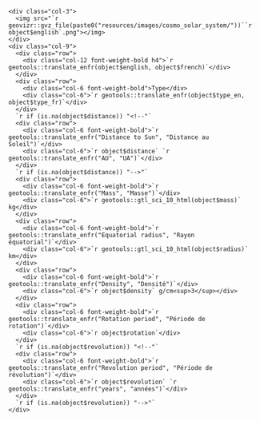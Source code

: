 <div class="object-box">
  <div class="row">
    <div class="col-3">
      <img src="`r geovizr::gvz_file(paste0("resources/images/cosmo_solar_system/"))``r object$english`.png"></img>
    </div>
    <div class="col-9">
      <div class="row">
        <div class="col-12 font-weight-bold h4">`r geotools::translate_enfr(object$english, object$french)`</div>
      </div>
      <div class="row">
        <div class="col-6 font-weight-bold">Type</div>
        <div class="col-6">`r geotools::translate_enfr(object$type_en, object$type_fr)`</div>
      </div>
      `r if (is.na(object$distance)) "<!--"`
      <div class="row">
        <div class="col-6 font-weight-bold">`r geotools::translate_enfr("Distance to Sun", "Distance au Soleil")`</div>
        <div class="col-6">`r object$distance` `r geotools::translate_enfr("AU", "UA")`</div>
      </div>
      `r if (is.na(object$distance)) "-->"`
      <div class="row">
        <div class="col-6 font-weight-bold">`r geotools::translate_enfr("Mass", "Masse")`</div>
        <div class="col-6">`r geotools::gtl_sci_10_html(object$mass)` kg</div>
      </div>
      <div class="row">
        <div class="col-6 font-weight-bold">`r geotools::translate_enfr("Equatorial radius", "Rayon équatorial")`</div>
        <div class="col-6">`r geotools::gtl_sci_10_html(object$radius)` km</div>
      </div>
      <div class="row">
        <div class="col-6 font-weight-bold">`r geotools::translate_enfr("Density", "Densité")`</div>
        <div class="col-6">`r object$density` g/cm<sup>3</sup></div>
      </div>
      <div class="row">
        <div class="col-6 font-weight-bold">`r geotools::translate_enfr("Rotation period", "Période de rotation")`</div>
        <div class="col-6">`r object$rotation`</div>
      </div>
      `r if (is.na(object$revolution)) "<!--"`
      <div class="row">
        <div class="col-6 font-weight-bold">`r geotools::translate_enfr("Revolution period", "Période de révolution")`</div>
        <div class="col-6">`r object$revolution` `r geotools::translate_enfr("years", "années")`</div>
      </div>
      `r if (is.na(object$revolution)) "-->"`
    </div>
  </div class="row">
</div>
